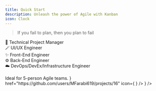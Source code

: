 ```yaml
---
title: Quick Start
description: Unleash the power of Agile with Kanban
icon: Clock
---
```



> If you fail to plan, then you plan to fail

<Cards>
  <Card
    title="Kanban Project Board Template"
    description={
      <>
        🔭 Technical Project Manager
        <br />
        🪄 UI/UX Engineer
        <br />
        ✨ Front-End Engineer
        <br />
        ⚙️ Back-End Engineer
        <br />
        ☁️ DevOps/DevEx/Infrastructure Engineer
        <br />
        <br />
        <span>Ideal for 5-person Agile teams.</span>
      </>
    }
    href="https://github.com/users/MFarabi619/projects/16"
    icon={
      <PanelsTopLeft
        style={{
          color: `hsl(var(--accent-foreground))`,
        }}
      />
    }
  />
  <Card
    title="Project Management Resources"
    description="Lead from the front and unleash the power of Agile with the best methodologies, tools, and techniques."
    href="https://github.com/shahedbd/awesome-project-management"
    icon={
      <Workflow
        style={{
          color: `hsl(var(--accent-foreground))`,
        }}
      />
    }
  />
</Cards>
